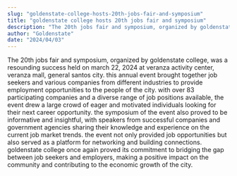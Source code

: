 ```yaml
---
slug: "goldenstate-college-hosts-20th-jobs-fair-and-symposium"
title: "goldenstate college hosts 20th jobs fair and symposium"
description: "The 20th jobs fair and symposium, organized by goldenstate college, was a resounding success held..."
author: "Goldenstate"
date: "2024/04/03"
---
```


The 20th jobs fair and symposium, organized by goldenstate college, was a resounding success held on march 22, 2024 at veranza activity center, veranza mall, general santos city. this annual event brought together job seekers and various companies from different industries to provide employment opportunities to the people of the city. with over 83 participating companies and a diverse range of job positions available, the event drew a large crowd of eager and motivated individuals looking for their next career opportunity. the symposium of the event also proved to be informative and insightful, with speakers from successful companies and government agencies sharing their knowledge and experience on the current job market trends. the event not only provided job opportunities but also served as a platform for networking and building connections. goldenstate college once again proved its commitment to bridging the gap between job seekers and employers, making a positive impact on the community and contributing to the economic growth of the city.